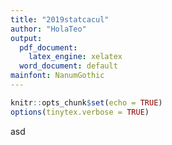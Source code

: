 ---
title: "2019statcacul"
author: "HolaTeo"
output:
  pdf_document: 
    latex_engine: xelatex
  word_document: default
mainfont: NanumGothic
---

```{r setup, include=FALSE}
knitr::opts_chunk$set(echo = TRUE)
options(tinytex.verbose = TRUE)
```

asd